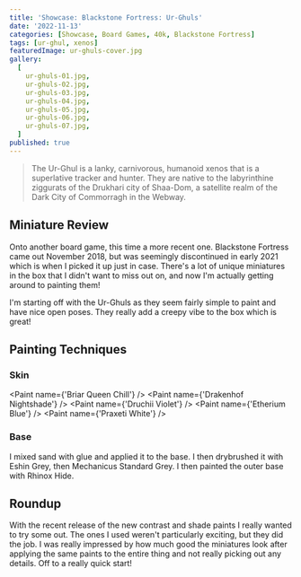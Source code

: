 ```yaml
---
title: 'Showcase: Blackstone Fortress: Ur-Ghuls'
date: '2022-11-13'
categories: [Showcase, Board Games, 40k, Blackstone Fortress]
tags: [ur-ghul, xenos]
featuredImage: ur-ghuls-cover.jpg
gallery:
  [
    ur-ghuls-01.jpg,
    ur-ghuls-02.jpg,
    ur-ghuls-03.jpg,
    ur-ghuls-04.jpg,
    ur-ghuls-05.jpg,
    ur-ghuls-06.jpg,
    ur-ghuls-07.jpg,
  ]
published: true
---
```


> The Ur-Ghul is a lanky, carnivorous, humanoid xenos that is a superlative tracker and hunter. They are native to the
> labyrinthine ziggurats of the Drukhari city of Shaa-Dom, a satellite realm of the Dark City of Commorragh in the
> Webway.

## Miniature Review

Onto another board game, this time a more recent one. Blackstone Fortress came out November 2018, but was seemingly
discontinued in early 2021 which is when I picked it up just in case. There's a lot of unique miniatures in the box
that I didn't want to miss out on, and now I'm actually getting around to painting them!

I'm starting off with the Ur-Ghuls as they seem fairly simple to paint and have nice open poses. They really add a
creepy vibe to the box which is great!

## Painting Techniques

### Skin
<Paint name={'Briar Queen Chill'} />
<Paint name={'Drakenhof Nightshade'} />
<Paint name={'Druchii Violet'} />
<Paint name={'Etherium Blue'} />
<Paint name={'Praxeti White'} />

### Base

I mixed sand with glue and applied it to the base. I then drybrushed it with Eshin Grey, then Mechanicus Standard Grey.
I then painted the outer base with Rhinox Hide.

## Roundup

With the recent release of the new contrast and shade paints I really wanted to try some out. The ones I used weren't
particularly exciting, but they did the job. I was really impressed by how much good the miniatures look after applying
the same paints to the entire thing and not really picking out any details. Off to a really quick start!